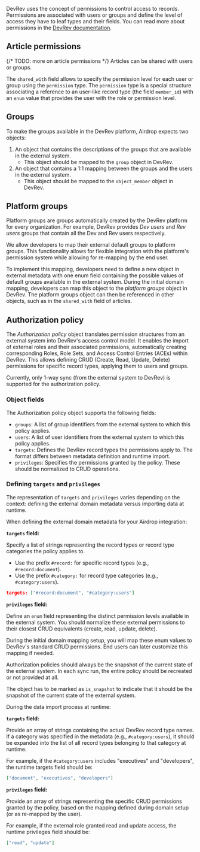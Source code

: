 DevRev uses the concept of permissions to control access to records. 
Permissions are associated with users or groups and define the level of access they have to leaf types and their fields.
You can read more about permissions in the [DevRev documentation](https://devrev.ai/docs/product/access-control).

## Article permissions

{/* TODO: more on article permissions */}
Articles can be shared with users or groups. 

The `shared_with` field allows to specify the permission level for each user or group using the `permission` type. 
The `permission` type is a special structure associating a reference to an user-like record type (the field `member_id`)
with an `enum` value that provides the user with the role or permission level.

## Groups

To make the groups available in the DevRev platform, Airdrop expects two objects:

1. An object that contains the descriptions of the groups that are available in the external system.
    - This object should be mapped to the `group` object in DevRev.
2. An object that contains a 1:1 mapping between the groups and the users in the external system.
    - This object should be mapped to the `object_member` object in DevRev.

## Platform groups

Platform groups are groups automatically created by the DevRev platform for every organization. 
For example, DevRev provides *Dev users* and *Rev users* groups that contain all the Dev and Rev users respectively.

We allow developers to map their external default groups to platform groups. 
This functionality allows for flexible integration with the platform's permission system while allowing for re-mapping by the end user.

To implement this mapping, developers need to define a new object in external metadata with one enum field containing the possible values of default groups available in the external system. During the initial domain mapping, developers can map this object to the *platform groups* object in DevRev. The platform groups object can then be referenced in other objects, such as in the `shared_with` field of articles.

## Authorization policy

The *Authorization policy* object translates permission structures from an external system into DevRev's access control model. It enables the import of external roles and their associated permissions, automatically creating corresponding Roles, Role Sets, and Access Control Entries (ACEs) within DevRev. This allows defining CRUD (Create, Read, Update, Delete) permissions for specific record types, applying them to users and groups.

<Info>
Currently, only 1-way sync (from the external system to DevRev) is supported for the authorization policy.
</Info>

### Object fields

The Authorization policy object supports the following fields:

- `groups`: A list of group identifiers from the external system to which this policy applies.
- `users`: A list of user identifiers from the external system to which this policy applies.
- `targets`: Defines the DevRev record types the permissions apply to. The format differs between metadata definition and runtime import.
- `privileges`: Specifies the permissions granted by the policy. These should be normalized to CRUD operations.

### Defining `targets` and `privileges`

The representation of `targets` and `privileges` varies depending on the context: defining the external domain metadata versus importing data at runtime.

<Tabs>
<Tab title="External domain metadata">

When defining the external domain metadata for your Airdrop integration:

**`targets` field:**

Specify a list of strings representing the record types or record type categories the policy applies to.
- Use the prefix `#record:` for specific record types (e.g., `#record:document`).
- Use the prefix `#category:` for record type categories (e.g., `#category:users`).

```json title="Example: Metadata targets field"
targets: ["#record:document", "#category:users"]
```

**`privileges` field:**

Define an `enum` field representing the distinct permission levels available in the external system. You should normalize these external permissions to their closest CRUD equivalents (create, read, update, delete).

During the initial domain mapping setup, you will map these enum values to DevRev's standard CRUD permissions. End users can later customize this mapping if needed.


<Warning>
Authorization policies should always be the snapshot of the current state of the external system. In each sync run, the entire policy should be recreated or not provided at all.

The object has to be marked as `is_snapshot` to indicate that it should be the snapshot of the current state of the external system.
</Warning>

</Tab>
<Tab title="Runtime import">

During the data import process at runtime:

**`targets` field:**

Provide an array of strings containing the actual DevRev record type names. If a category was specified in the metadata (e.g., `#category:users`), it should be expanded into the list of all record types belonging to that category at runtime.

For example, if the `#category:users` includes "executives" and "developers", the runtime targets field should be:
```json
["document", "executives", "developers"]
```

**`privileges` field:**

Provide an array of strings representing the specific CRUD permissions granted by the policy, based on the mapping defined during domain setup (or as re-mapped by the user).

For example, if the external role granted read and update access, the runtime privileges field should be:
```json
["read", "update"]
```

</Tab>
</Tabs>





